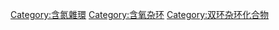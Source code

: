 {{Commonscat|Benzoxazines}}

[[Category:含氮雜環|Category:含氮雜環]]
[[Category:含氧杂环|Category:含氧杂环]]
[[Category:双环杂环化合物|Category:双环杂环化合物]]